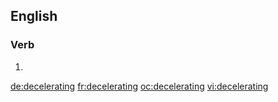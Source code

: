 ==English==

===Verb===
{{head|en}}

# {{present participle of|decelerate}}

[[de:decelerating]]
[[fr:decelerating]]
[[oc:decelerating]]
[[vi:decelerating]]